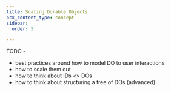 ```yaml
---
title: Scaling Durable Objects
pcx_content_type: concept
sidebar:
  order: 5

---
```


TODO - 

* best practices around how to model DO to user interactions
* how to scale them out
* how to think about IDs <> DOs
* how to think about structuring a tree of DOs (advanced)
